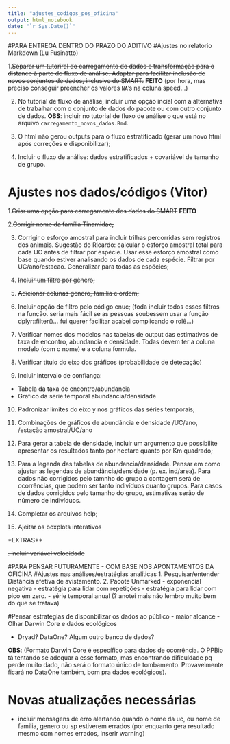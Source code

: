 ```yaml
---
title: "ajustes_codigos_pos_oficina"
output: html_notebook
date: "`r Sys.Date()`"
---
```

#PARA ENTREGA DENTRO DO PRAZO DO ADITIVO
#Ajustes no relatorio Markdown (Lu Fusinatto)

1.~~Separar um tutoriral de carregamento de dados e transformação para o distance à parte do fluxo de análise. 
Adaptar para facilitar inclusão de novos conjuntos de dados, inclusive do SMART.~~ **FEITO** (por hora, mas preciso conseguir preencher os valores `NA`'s na coluna speed...)


2. No tutorial de fluxo de análise, incluir uma opção incial com a alternativa de trabalhar com o conjunto de dados do pacote ou com outro conjunto de dados. 
**OBS**: incluir no tutorial de fluxo de análise o que está no arquivo `carregamento_novos_dados.Rmd`.

3. O html não gerou outputs para o fluxo estratificado (gerar um novo html após correções e disponibilizar); 

4. Incluir o fluxo de análise: dados estratificados + covariável de tamanho de grupo.



# Ajustes nos dados/códigos (Vitor)

1.~~Criar uma opção para carregamento dos dados do SMART~~ **FEITO**

2.~~Corrigir nome da família Tinamidae;~~

3. Corrigir o esforço amostral para incluir trilhas percorridas sem registros dos animais.
Sugestão do Ricardo: calcular o esforço amostral total para cada UC antes de filtrar por espécie. Usar esse esforço amostral como base quando estiver analisando os dados de cada espécie. Filtrar por UC/ano/estacao. Generalizar para todas as espécies;

4. ~~Incluir um filtro por gênero;~~

5. ~~Adicionar colunas genero, familia e ordem;~~

6. Incluir opção de filtro pelo código cnuc; (foda incluir todos esses filtros na função. seria mais fácil se as pessoas soubessem usar a função dplyr::filter()... fui querer facilitar acabei complicando o rolê...)

7. Verificar nomes dos modelos nas tabelas de output das estimativas de taxa de encontro, abundancia e densidade. Todas devem ter a coluna modelo (com o nome) e a coluna formula.

8. Verificar título do eixo dos gráficos (probabilidade de detecação)

9. Incluir intervalo de confiança:
- Tabela da taxa de encontro/abundancia
- Grafico da serie temporal abundancia/densidade

10. Padronizar limites do eixo y nos gráficos das séries temporais;

11. Combinações de gráficos de abundância e densidade /UC/ano, /estação amostral/UC/ano

12. Para gerar a tabela de densidade, incluir um argumento que possibilite apresentar os resultados tanto por hectare quanto por Km quadrado;

13. Para a legenda das tabelas de abundancia/densidade. Pensar em como ajustar as legendas de abundância/densidade (p. ex. ind/area). Para dados não corrigidos pelo tamnho do grupo a contagem será de ocorrências, que podem ser tanto indivíduos quanto grupos. Para casos de dados corrigidos pelo tamanho do grupo, estimativas serão de número de indivíduos.

14. Completar os arquivos help;

15. Ajeitar os boxplots interativos

*EXTRAS**

~~. incluir variável velocidade~~

#PARA PENSAR FUTURAMENTE - COM BASE NOS APONTAMENTOS DA OFICINA
#Ajustes nas análises/estratégias analíticas
1. Pesquisar/entender Distância efetiva de avistamento.
2. Pacote Unmarked
  - exponencial negativa
  - estratégia para lidar com repetições
  - estratégia para lidar com pico em zero.
  - série temporal anual (? anotei mais não lembro muito bem do que se tratava)
  
#Pensar estratégias de disponbilizar os dados ao público - maior alcance
-Olhar Darwin Core e dados ecológicos 

- Dryad? DataOne? Algum outro banco de dados?

**OBS**: (Formato Darwin Core é específico para dados de ocorrência. O PPBio tá tentando se adequar a esse formato, mas encontrando dificuldade pq perde muito dado, não será o formato único de tombamento. Provavelmente ficará no DataOne também, bom pra dados ecológicos).

# Novas atualizações necessárias

- incluir mensagens de erro alertando quando o nome da uc, ou nome de familia, genero ou sp estiverem errados (por enquanto gera resultado mesmo com nomes errados, inserir warning)